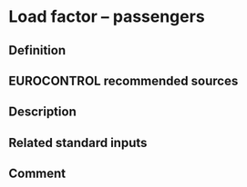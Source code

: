 # Load factor – passengers

## Definition

## EUROCONTROL recommended sources

## Description

## Related standard inputs

## Comment

